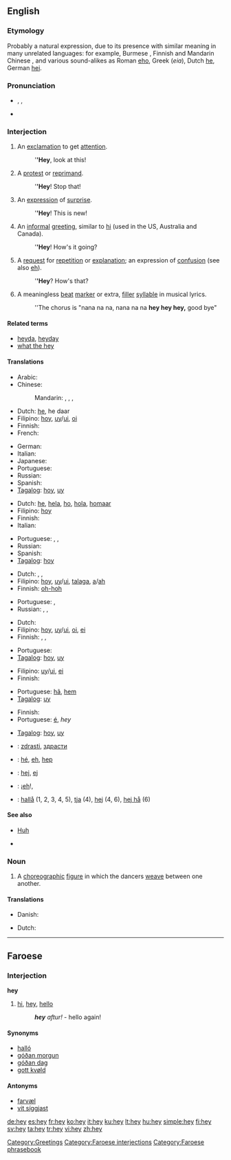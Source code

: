==English==

===Etymology===
Probably a natural expression, due to its presence with similar meaning in many unrelated languages: for example, Burmese {{term|ဟေး|lang=my|sc=Mymr|tr=hei}}, Finnish {{term|hei|lang=fi}} and Mandarin Chinese {{term|哎|lang=cmn|sc=Hani|tr=āi}}, and various sound-alikes as Roman [[eho]], Greek (''eia''), Dutch [[he]], German [[hei]].

===Pronunciation===
* {{enPR|hā}}, {{IPA|/heɪ/}}, {{SAMPA|/heI/}}
* {{audio|en-us-hey.ogg|Audio (US)}}
*: {{homophones|hay}}
*: {{rhymes|eɪ}}

===Interjection===
{{en-intj}}

# An [[exclamation]] to get [[attention]].
#: '''''Hey''', look at this!
# A [[protest]] or [[reprimand]].
#: '''''Hey'''! Stop that!
# An [[expression]] of [[surprise]].
#: '''''Hey'''! This is new!
# An [[informal]] [[greeting]], similar to [[hi]] (used in the US, Australia and Canada).
#: '''''Hey'''! How's it going?
# A [[request]] for [[repetition]] or [[explanation]]; an expression of [[confusion]] (see also [[eh]]).
#: '''''Hey'''? How's that?
# A meaningless [[beat]] [[marker]] or extra, [[filler]] [[syllable]] in musical lyrics.
#: ''The chorus is "nana na na, nana na na '''hey hey hey,''' good bye"

====Related terms====
* [[heyda]], [[heyday]]
* [[what the hey]]

====Translations====
{{trans-top|exclamation to get attention}}
* Arabic: {{t|ar|ياه|tr=yaah|sc=Arab}}
* Chinese:
*: Mandarin: {{t-|cmn|喂|tr=wèi|sc=Hani|xs=Mandarin}},  {{t-|cmn|哎|tr=āi|sc=Hani|xs=Mandarin}},  {{t-|cmn|嗨|tr=hāi|sc=Hani|xs=Mandarin}},  {{t-|cmn|嘿|tr=hēi|sc=Hani|xs=Mandarin}}
* Dutch: [[he]], he daar
* Filipino: [[hoy]], [[uy]]/[[ui]], [[oi]]
* Finnish: {{t+|fi|hei}}
* French: {{t+|fr|hé}}
{{trans-mid}}
* German: {{t-|de|Hallo}}
* Italian: {{t-|it|ehi}}
* Japanese: {{t+|ja|おい|tr=oi|sc=Jpan}}
* Portuguese: {{t+|pt|ei}}
* Russian: {{t+|ru|эй|tr=ej|sc=Cyrl}}
* Spanish: {{t-|es|oye}}
* [[Tagalog]]: [[hoy]], [[uy]]
{{trans-bottom}}

{{trans-top|protest or reprimand}}
* Dutch: [[he]], [[hela]], [[ho]], [[hola]], [[homaar]]
* Filipino: [[hoy]]
* Finnish: {{t+|fi|hei}}
* Italian: {{t-|it|ehi}}
{{trans-mid}}
* Portuguese: {{t+|pt|ei}}, {{t-|pt|epa}}, {{t-|pt|opa}}
* Russian: {{t+|ru|эй|tr=ej|sc=Cyrl}}
* Spanish: {{t-|es|oye}}
* [[Tagalog]]: [[hoy]]
{{trans-bottom}}

{{trans-top|expression of surprise}}
* Dutch: {{t+|nl|he}}, {{t-|nl|heh}}, {{t-|nl|huh}}
* Filipino: [[hoy]], [[uy]]/[[ui]], [[talaga]], [[a]]/[[ah]]
* Finnish: [[oh-hoh]]
{{trans-mid}}
* Portuguese: {{t-|pt|epa}}, {{t-|pt|opa}}
* Russian: {{t+|ru|ой|tr=oj|sc=Cyrl}}, {{t|ru|ух ты|tr=ux ty|sc=Cyrl}}, {{t|ru|ого|tr=ogó, ohó|sc=Cyrl}}
{{trans-bottom}}

{{trans-top|informal greeting}}
* Dutch: {{t+|nl|hoi}}
* Filipino: [[hoy]], [[uy]]/[[ui]], [[oi]], [[ei]]
* Finnish: {{t+|fi|hei}}, {{t+|fi|terve}}, {{t+|fi|moro}}
{{trans-mid}}
* Portuguese: {{t+|pt|oi}}
* [[Tagalog]]: [[hoy]], [[uy]]
{{trans-bottom}}

{{trans-top|request for repetition or explanation}}
* Filipino: [[uy]]/[[ui]], [[ei]]
* Finnish: {{t+|fi|hei}}
{{trans-mid}}
* Portuguese: [[hã]], [[hem]]
* [[Tagalog]]: [[uy]]
{{trans-bottom}}

{{trans-top|meaningless beat marker, filler syllable}}
* Finnish: {{t+|fi|hei}}
* Portuguese: [[é]], ''hey''
{{trans-mid}}
* [[Tagalog]]: [[hoy]], [[uy]]
{{trans-bottom}}

{{checktrans-top}}
* {{ttbc|Bulgarian}}: [[zdrasti]], [[здрасти]]
* {{ttbc|French}}: [[hé]], [[eh]], [[hep]]
{{checktrans-mid}}
* {{ttbc|Slovene}}: [[hej]], [[ej]]
* {{ttbc|Spanish}}: ¡[[eh]]!,
* {{ttbc|Swedish}}: [[hallå]] (1, 2, 3, 4, 5), [[tja]] (4), [[hej]] (4, 6), [[hej hå]] (6)
{{checktrans-bottom}}

====See also====
* [[huh|Huh]]

* {{pedialite}}

===Noun===
{{en-noun}}

# {{context|country dancing}} A [[choreographic]] [[figure]] in which the dancers [[weave]] between one another.

====Translations====
{{trans-top|country dancing figure}}
* Danish: {{t+|da|hej}}
{{trans-mid}}
* Dutch: {{t-|nl|hey}}
{{trans-bottom}}

[[Category:Greetings]]

----

==Faroese==

===Interjection===
'''hey'''

# [[hi]], [[#English|hey]], [[hello]]
#: '''''hey''' aftur!'' - hello again!

====Synonyms====
* [[halló]]
* [[góðan morgun]]
* [[góðan dag]]
* [[gott kvøld]]

====Antonyms====
* [[farvæl]]
* [[vit síggjast]]

[[Category:Faroese interjections]]
[[Category:Faroese phrasebook]]

[[de:hey]]
[[es:hey]]
[[fr:hey]]
[[ko:hey]]
[[it:hey]]
[[ku:hey]]
[[lt:hey]]
[[hu:hey]]
[[simple:hey]]
[[fi:hey]]
[[sv:hey]]
[[ta:hey]]
[[tr:hey]]
[[vi:hey]]
[[zh:hey]]